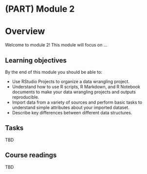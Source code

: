 # (PART) Module 2 {-}

# Overview

Welcome to module 2! This module will focus on ...

## Learning objectives

By the end of this module you should be able to:

- Use RStudio Projects to organize a data wrangling project.
- Understand how to use R scripts, R Markdown, and R Notebook documents to make your data wrangling projects and outputs reproducible.
- Import data from a variety of sources and perform basic tasks to understand simple attributes about your imported dataset.
- Describe key differences between different data structures.

## Tasks

TBD

## Course readings

TBD
